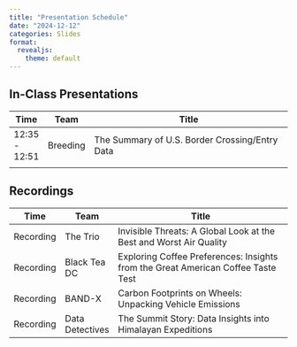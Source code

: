 ```yaml
---
title: "Presentation Schedule"
date: "2024-12-12"
categories: Slides
format: 
  revealjs:
    theme: default
---
```


## In-Class Presentations

| Time | Team     | Title                                                              |
|------|----------|--------------------------------------------------------------------|
|   12:35 - 12:51   |  Breeding        |    The Summary of U.S. Border Crossing/Entry Data                                                                |
|      |          |                                                                    |

## Recordings

| Time | Team     | Title                                                              |
|------|----------|--------------------------------------------------------------------|
|  Recording    | The Trio | Invisible Threats: A Global Look at the Best and Worst Air Quality |
| Recording | Black Tea DC | Exploring Coffee Preferences: Insights from the Great American Coffee Taste Test |
|  Recording    |   BAND-X       |    Carbon Footprints on Wheels: Unpacking Vehicle Emissions |
| Recording | Data Detectives | The Summit Story: Data Insights into Himalayan Expeditions|
